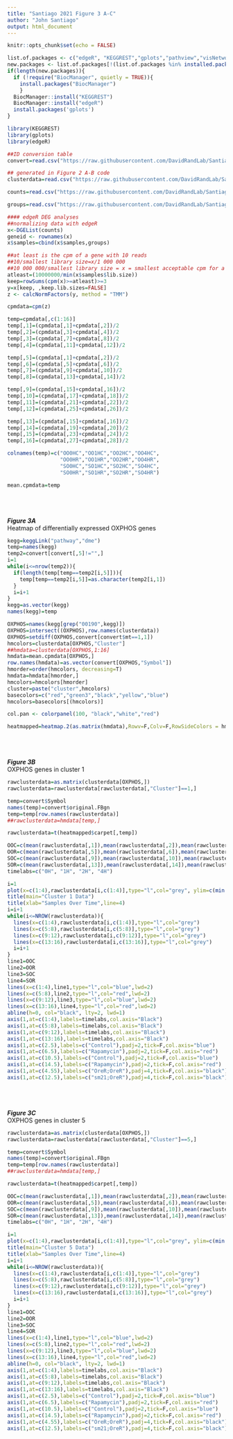 ```yaml
---
title: "Santiago 2021 Figure 3 A-C"
author: "John Santiago"
output: html_document
---
```


```r
knitr::opts_chunk$set(echo = FALSE)
```

```r

list.of.packages <- c("edgeR", "KEGGREST","gplots","pathview","visNetwork","goseq","RcisTarget","dplyr")
new.packages <- list.of.packages[!(list.of.packages %in% installed.packages()[,"Package"])]
if(length(new.packages)){
  if (!require("BiocManager", quietly = TRUE)){
    install.packages("BiocManager")
    }
  BiocManager::install("KEGGREST")
  BiocManager::install("edgeR")
  install.packages('gplots')
}

library(KEGGREST)
library(gplots)
library(edgeR)

##ID conversion table
convert=read.csv("https://raw.githubusercontent.com/DavidRandLab/Santiago-et-al-2021-BMC-Genomics/main/Data%20Files/FBgnConversionTable.csv",row.names=1)

## generated in Figure 2 A-B code
clusterdata=read.csv("https://raw.githubusercontent.com/DavidRandLab/Santiago-et-al-2021-BMC-Genomics/main/Data%20Files/MBcluster.seq%20Output.csv",row.names=1)

counts=read.csv("https://raw.githubusercontent.com/DavidRandLab/Santiago-et-al-2021-BMC-Genomics/main/Data%20Files/Trimmed.Counts.csv",row.names=1)

groups=read.csv("https://raw.githubusercontent.com/DavidRandLab/Santiago-et-al-2021-BMC-Genomics/main/Data%20Files/Trimmed.Groups.csv",row.names=1)

```

```r
#### edgeR DEG analyses
##normalizing data with edgeR 
x<-DGEList(counts)
geneid <- rownames(x)
x$samples=cbind(x$samples,groups)

##at least is the cpm of a gene with 10 reads
##10/smallest library size=x/1 000 000
##10 000 000/smallest library size = x = smallest acceptable cpm for a gene to be kept
atleast=(10000000/min(x$samples$lib.size))
keep=rowSums(cpm(x)>=atleast)>=3
y=x[keep, ,keep.lib.sizes=FALSE]
z <- calcNormFactors(y, method = "TMM") 

cpmdata=cpm(z)

temp=cpmdata[,c(1:16)]
temp[,1]=(cpmdata[,1]+cpmdata[,2])/2
temp[,2]=(cpmdata[,3]+cpmdata[,4])/2
temp[,3]=(cpmdata[,7]+cpmdata[,8])/2
temp[,4]=(cpmdata[,11]+cpmdata[,12])/2

temp[,5]=(cpmdata[,1]+cpmdata[,2])/2
temp[,6]=(cpmdata[,5]+cpmdata[,6])/2
temp[,7]=(cpmdata[,9]+cpmdata[,10])/2
temp[,8]=(cpmdata[,13]+cpmdata[,14])/2

temp[,9]=(cpmdata[,15]+cpmdata[,16])/2
temp[,10]=(cpmdata[,17]+cpmdata[,18])/2
temp[,11]=(cpmdata[,21]+cpmdata[,22])/2
temp[,12]=(cpmdata[,25]+cpmdata[,26])/2

temp[,13]=(cpmdata[,15]+cpmdata[,16])/2
temp[,14]=(cpmdata[,19]+cpmdata[,20])/2
temp[,15]=(cpmdata[,23]+cpmdata[,24])/2
temp[,16]=(cpmdata[,27]+cpmdata[,28])/2

colnames(temp)=c("OO0HC","OO1HC","OO2HC","OO4HC",
                 "OO0HR","OO1HR","OO2HR","OO4HR",
                 "SO0HC","SO1HC","SO2HC","SO4HC",
                 "SO0HR","SO1HR","SO2HR","SO4HR")

mean.cpmdata=temp
```

<br  /><br  /><br  />
***Figure 3A***<br  />
Heatmap of differentially expressed OXPHOS genes<br  />
```r
kegg=keggLink("pathway","dme")
temp=names(kegg)
temp2=convert[convert[,5]!="",]
i=1
while(i<=nrow(temp2)){
  if(length(temp[temp==temp2[i,5]])){
    temp[temp==temp2[i,5]]=as.character(temp2[i,1])
  }
  i=i+1
}
kegg=as.vector(kegg)
names(kegg)=temp

OXPHOS=names(kegg[grep("00190",kegg)])
OXPHOS=intersect((OXPHOS),row.names(clusterdata))
OXPHOS=setdiff(OXPHOS,convert[convert$mt==1,1])
hmcolors=clusterdata[OXPHOS,"Cluster"]
##hmdata=clusterdata[OXPHOS,1:16]
hmdata=mean.cpmdata[OXPHOS,]
row.names(hmdata)=as.vector(convert[OXPHOS,"Symbol"])
hmorder=order(hmcolors, decreasing=T)
hmdata=hmdata[hmorder,]
hmcolors=hmcolors[hmorder]
cluster=paste("cluster",hmcolors)
basecolors=c("red","green3","black","yellow","blue")
hmcolors=basecolors[(hmcolors)]

col.pan <- colorpanel(100, "black","white","red")

heatmapped=heatmap.2(as.matrix(hmdata),Rowv=F,Colv=F,RowSideColors = hmcolors,trace="none",col=col.pan,scale="row",key=TRUE,cexRow = .3,cexCol = 1,main="OXPHOS DEGs")

```

<br  /><br  /><br  />
***Figure 3B***<br  />
OXPHOS genes in cluster 1<br  />
```r

rawclusterdata=as.matrix(clusterdata[OXPHOS,])
rawclusterdata=rawclusterdata[rawclusterdata[,"Cluster"]==1,]

temp=convert$Symbol
names(temp)=convert$original.FBgn
temp=temp[row.names(rawclusterdata)]
##rawclusterdata=hmdata[temp,]

rawclusterdata=t(heatmapped$carpet[,temp])

OOC=c(mean(rawclusterdata[,1]),mean(rawclusterdata[,2]),mean(rawclusterdata[,3]),mean(rawclusterdata[,4]))
OOR=c(mean(rawclusterdata[,5]),mean(rawclusterdata[,6]),mean(rawclusterdata[,7]),mean(rawclusterdata[,8]))
SOC=c(mean(rawclusterdata[,9]),mean(rawclusterdata[,10]),mean(rawclusterdata[,11]),mean(rawclusterdata[,12]))
SOR=c(mean(rawclusterdata[,13]),mean(rawclusterdata[,14]),mean(rawclusterdata[,15]),mean(rawclusterdata[,16]))
timelabs=c("0H", "1H", "2H", "4H")

i=1
plot(x=c(1:4),rawclusterdata[i,c(1:4)],type="l",col="grey", ylim=c(min(rawclusterdata[,c(1:14)]),max(rawclusterdata[,c(1:14)])),ylab="log Fold Change from the Mean",xaxt="n",xlim=c(1,16),xlab="")
title(main="Cluster 1 Data")
title(xlab="Samples Over Time",line=4) 
i=i+1
while(i<=NROW(rawclusterdata)){
  lines(x=c(1:4),rawclusterdata[i,c(1:4)],type="l",col="grey")
  lines(x=c(5:8),rawclusterdata[i,c(5:8)],type="l",col="grey")
  lines(x=c(9:12),rawclusterdata[i,c(9:12)],type="l",col="grey")
  lines(x=c(13:16),rawclusterdata[i,c(13:16)],type="l",col="grey")
  i=i+1
}
line1=OOC
line2=OOR
line3=SOC
line4=SOR
lines(x=c(1:4),line1,type="l",col="blue",lwd=2)
lines(x=c(5:8),line2,type="l",col="red",lwd=2)
lines(x=c(9:12),line3,type="l",col="blue",lwd=2)
lines(x=c(13:16),line4,type="l",col="red",lwd=2)
abline(h=0, col="black", lty=2, lwd=1)
axis(1,at=c(1:4),labels=timelabs,col.axis="Black")
axis(1,at=c(5:8),labels=timelabs,col.axis="Black")
axis(1,at=c(9:12),labels=timelabs,col.axis="Black")
axis(1,at=c(13:16),labels=timelabs,col.axis="Black")
axis(1,at=c(2.5),labels=c("Control"),padj=2,tick=F,col.axis="blue")
axis(1,at=c(6.5),labels=c("Rapamycin"),padj=2,tick=F,col.axis="red")
axis(1,at=c(10.5),labels=c("Control"),padj=2,tick=F,col.axis="blue")
axis(1,at=c(14.5),labels=c("Rapamycin"),padj=2,tick=F,col.axis="red")
axis(1,at=c(4.55),labels=c("OreR;OreR"),padj=4,tick=F,col.axis="black")
axis(1,at=c(12.5),labels=c("sm21;OreR"),padj=4,tick=F,col.axis="black")
```

<br  /><br  /><br  />
***Figure 3C***<br  />
OXPHOS genes in cluster 5<br  />
```r

rawclusterdata=as.matrix(clusterdata[OXPHOS,])
rawclusterdata=rawclusterdata[rawclusterdata[,"Cluster"]==5,]

temp=convert$Symbol
names(temp)=convert$original.FBgn
temp=temp[row.names(rawclusterdata)]
##rawclusterdata=hmdata[temp,]

rawclusterdata=t(heatmapped$carpet[,temp])

OOC=c(mean(rawclusterdata[,1]),mean(rawclusterdata[,2]),mean(rawclusterdata[,3]),mean(rawclusterdata[,4]))
OOR=c(mean(rawclusterdata[,5]),mean(rawclusterdata[,6]),mean(rawclusterdata[,7]),mean(rawclusterdata[,8]))
SOC=c(mean(rawclusterdata[,9]),mean(rawclusterdata[,10]),mean(rawclusterdata[,11]),mean(rawclusterdata[,12]))
SOR=c(mean(rawclusterdata[,13]),mean(rawclusterdata[,14]),mean(rawclusterdata[,15]),mean(rawclusterdata[,16]))
timelabs=c("0H", "1H", "2H", "4H")

i=1
plot(x=c(1:4),rawclusterdata[i,c(1:4)],type="l",col="grey", ylim=c(min(rawclusterdata[,c(1:14)]),max(rawclusterdata[,c(1:14)])),ylab="log Fold Change from the Mean",xaxt="n",xlim=c(1,16),xlab="")
title(main="Cluster 5 Data")
title(xlab="Samples Over Time",line=4) 
i=i+1
while(i<=NROW(rawclusterdata)){
  lines(x=c(1:4),rawclusterdata[i,c(1:4)],type="l",col="grey")
  lines(x=c(5:8),rawclusterdata[i,c(5:8)],type="l",col="grey")
  lines(x=c(9:12),rawclusterdata[i,c(9:12)],type="l",col="grey")
  lines(x=c(13:16),rawclusterdata[i,c(13:16)],type="l",col="grey")
  i=i+1
}
line1=OOC
line2=OOR
line3=SOC
line4=SOR
lines(x=c(1:4),line1,type="l",col="blue",lwd=2)
lines(x=c(5:8),line2,type="l",col="red",lwd=2)
lines(x=c(9:12),line3,type="l",col="blue",lwd=2)
lines(x=c(13:16),line4,type="l",col="red",lwd=2)
abline(h=0, col="black", lty=2, lwd=1)
axis(1,at=c(1:4),labels=timelabs,col.axis="Black")
axis(1,at=c(5:8),labels=timelabs,col.axis="Black")
axis(1,at=c(9:12),labels=timelabs,col.axis="Black")
axis(1,at=c(13:16),labels=timelabs,col.axis="Black")
axis(1,at=c(2.5),labels=c("Control"),padj=2,tick=F,col.axis="blue")
axis(1,at=c(6.5),labels=c("Rapamycin"),padj=2,tick=F,col.axis="red")
axis(1,at=c(10.5),labels=c("Control"),padj=2,tick=F,col.axis="blue")
axis(1,at=c(14.5),labels=c("Rapamycin"),padj=2,tick=F,col.axis="red")
axis(1,at=c(4.55),labels=c("OreR;OreR"),padj=4,tick=F,col.axis="black")
axis(1,at=c(12.5),labels=c("sm21;OreR"),padj=4,tick=F,col.axis="black")
```

